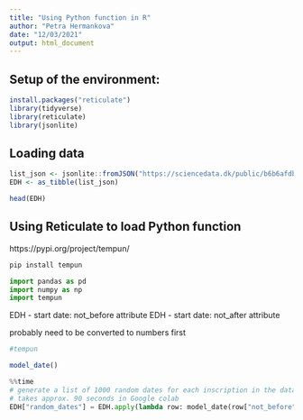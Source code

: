 ```yaml
---
title: "Using Python function in R"
author: "Petra Hermankova"
date: "12/03/2021"
output: html_document
---
```


## Setup of the environment:

```r
install.packages("reticulate")
library(tidyverse)
library(reticulate)
library(jsonlite)
```

## Loading data

```r
list_json <- jsonlite::fromJSON("https://sciencedata.dk/public/b6b6afdb969d378b70929e86e58ad975/EDH_subset_2021-02-15.json")
EDH <- as_tibble(list_json)
```

```r
head(EDH)
```

## Using Reticulate to load Python function

https://pypi.org/project/tempun/

```python
pip install tempun

import pandas as pd
import numpy as np
import tempun
```

EDH - start date: not_before attribute
EDH - start date: not_after attribute

probably need to be converted to numbers first
```r
#tempun

model_date()
```




```python
%%time
# generate a list of 1000 random dates for each inscription in the dataset
# takes approx. 90 seconds in Google colab
EDH["random_dates"] = EDH.apply(lambda row: model_date(row["not_before"], row["not_after"], size=1000,), axis=1)
```


